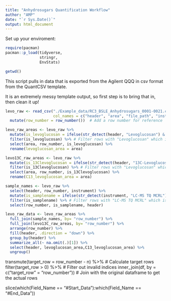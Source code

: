 ```yaml
---
title: "Anhydrosugars Quantification Workflow"
author: "AMP"
date: "`r Sys.Date()`"
output: html_document
---
```


Set up your enviroment: 

```r
require(pacman)
pacman::p_load(tidyverse,
               stringr,
               EnvStats) 

getwd()
```


This script pulls in data that is exported from the Agilent QQQ in csv format from the QuantCSV template.

It is an extremely messy template output, so first step is to bring that in, then clean it up!

```r

levo_raw <- read_csv("./Example_data/RC3_BSLE_Anhydrosugars_0001-0021.csv", skip =1, 
                     col_names = c("header", "area", "file_path", "instrument")) %>%
  mutate(row_number = row_number())  # Add a row number for reference

levo_raw_areas <- levo_raw %>%
  mutate(is_levoglucosan = ifelse(str_detect(header, "Levoglucosan") & !str_detect(header, "13C-Levoglucosan"), TRUE, FALSE)) %>%
  filter(is_levoglucosan) %>% # Filter rows with "Levoglucosan" which is the rows with the areas
  select(area, row_number, is_levoglucosan) %>%
  rename(levoglucosan_area = area) 

levo13C_raw_areas <- levo_raw %>%
  mutate(is_13Clevoglucosan = ifelse(str_detect(header, "13C-Levoglucosan"), TRUE, FALSE)) %>%
  filter(is_13Clevoglucosan) %>% # Filter rows with "Levoglucosan" which is the rows with the areas
  select(area, row_number, is_13Clevoglucosan) %>%
  rename(C13_levoglucosan_area = area) 

sample_names <- levo_raw %>%
  select(header, row_number, instrument) %>%
  mutate(is_samplename = ifelse(str_detect(instrument, "LC-MS TQ MCRL"), TRUE, FALSE)) %>%
  filter(is_samplename) %>% # Filter rows with "LC-MS TQ MCRL" which is the rows with the sample names
  select(row_number, is_samplename, header)

levo_raw_data <- levo_raw_areas %>%
  full_join(sample_names, by= "row_number") %>%
  full_join(levo13C_raw_areas, by= "row_number") %>%
  arrange(row_number) %>%
  fill(header, .direction = "down") %>%
  group_by(header) %>%
  summarize_all(~ na.omit(.)[1]) %>%
  select(header, levoglucosan_area,C13_levoglucosan_area) %>%
  ungroup()

```
 transmute(target_row = row_number - n) %>% # Calculate target rows
  filter(target_row > 0) %>% # Filter out invalid indices
  inner_join(df, by = c("target_row" = "row_number")) # Join with the original dataframe to get the actual rows

  slice(which(Field_Name == "#Start_Data"):which(Field_Name == "#End_Data"))
